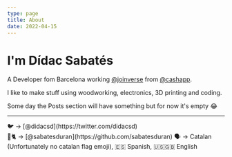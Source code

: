 ```yaml
---
type: page
title: About
date: 2022-04-15
---
```


# I'm Dídac Sabatés

A Developer fom Barcelona working [@joinverse](https://twitter.com/joinverse) from [@cashapp](https://twitter.com/cashapp).

I like to make stuff using woodworking, electronics, 3D printing and coding.

Some day the Posts section will have something but for now it's empty 😂

---

<div>
  🐦 -> [@didacsd](https://twitter.com/didacsd) <br/>
  🐙🐈 -> [@sabatesduran](https://github.com/sabatesduran)
  🗣️ -> Catalan (Unfortunately no catalan flag emoji), 🇪🇸 Spanish, 🇺🇸🇬🇧 English
</div>
